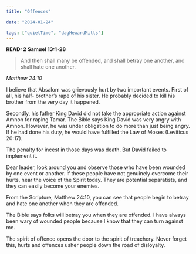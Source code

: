 ```yaml
---
title: "Offences"

date: "2024-01-24"

tags: ["quietTime", "dagHewardMills"]
---
```


**READ: 2 Samuel 13:1-28**

> And then shall many be offended, and shall betray one another, and shall hate one another.

_Matthew 24:10_

I believe that Absalom was grievously hurt by two important events. First of all, his half- brother’s rape of his sister. He probably decided to kill his brother from the very day it happened.

Secondly, his father King David did not take the appropriate action against Amnon for raping Tamar. The Bible says King David was very angry with Amnon. However, he was under obligation to do more than just being angry. If he had done his duty, he would have fulfilled the Law of Moses (Leviticus 20:17).

The penalty for incest in those days was death. But David failed to implement it.

Dear leader, look around you and observe those who have been wounded by one event or another. If these people have not genuinely overcome their hurts, hear the voice of the Spirit today. They are potential separatists, and they can easily become your enemies.

From the Scripture, Matthew 24:10, you can see that people begin to betray and hate one another when they are offended.

The Bible says folks will betray you when they are offended. I have always been wary of wounded people because I know that they can turn against me.

The spirit of offence opens the door to the spirit of treachery. Never forget this, hurts and offences usher people down the road of disloyalty.
